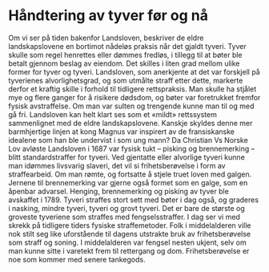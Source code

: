 # Håndtering av tyver før og nå

Om vi ser på tiden bakenfor Landsloven, beskriver de eldre landskapslovene en bortimot nådeløs praksis når det gjaldt tyveri.
Tyver skulle som regel henrettes eller dømmes fredløs, i tillegg til at bøter ble betalt gjennom beslag av eiendom. 
Det skilles i liten grad mellom ulike former for tyver og tyveri. 
Landsloven, som anerkjente at det var forskjell på tyverienes alvorlighetsgrad, og som utmålte straff etter dette, markerte derfor et kraftig skille i forhold til tidligere rettspraksis. 
Man skulle ha stjålet mye og flere ganger for å risikere dødsdom, og bøter var foretrukket fremfor fysisk avstraffelse. 
Om man var sulten og trengende kunne man til og med gå fri. 
Landsloven kan helt klart ses som et «mildt» rettssystem sammenlignet med de eldre landskapslovene. 
Kanskje skyldes denne mer barmhjertige linjen at kong Magnus var inspirert av de fransiskanske idealene som han ble undervist i som ung mann? 
Da Christian Vs Norske Lov avløste Landsloven i 1687  var fysisk tukt – pisking og brennemerking – blitt standardstraffer  for tyveri. 
Ved gjentatte eller alvorlige tyveri kunne man idømmes livsvarig slaveri, det vil si frihetsberøvelse i form av straffearbeid. 
Om man rømte, og fortsatte å stjele truet loven med galgen. 
Jernene til brennemerking var gjerne også formet som en galge, som en åpenbar advarsel. 
Henging, brennemerking og pisking av tyver ble avskaffet i 1789.
Tyveri straffes stort sett med bøter i dag også, og graderes i nasking, mindre tyveri, tyveri og grovt tyveri. 
Det er bare de største og groveste tyveriene som straffes med fengselsstraffer. 
I dag ser vi med skrekk på tidligere tiders fysiske straffemetoder. 
Folk i middelalderen ville nok stilt seg like uforstående til dagens utstrakte bruk av frihetsberøvelse som straff og soning. 
I middelalderen var fengsel nesten ukjent, selv om man kunne sitte i varetekt frem til rettergang og dom. 
Frihetsberøvelse er noe som kommer med senere tankegods.
